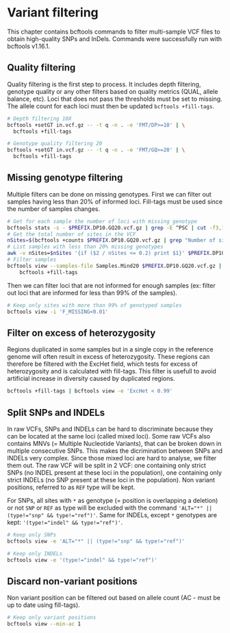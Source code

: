 # Variant filtering

This chapter contains bcftools commands to filter multi-sample VCF files to obtain high-quality SNPs and InDels. Commands were successfully run with bcftools v1.16.1. 

## Quality filtering

Quality filtering is the first step to process. It includes depth filtering, genotype quality or any other filters based on quality metrics (QUAL, allele balance, etc). Loci that does not pass the thresholds must be set to missing. The allele count for each loci must then be updated `bcftools +fill-tags`.

```bash
# Depth filtering 10X
bcftools +setGT in.vcf.gz -- -t q -n . -e 'FMT/DP>=10' | \
  bcftools +fill-tags

# Genotype quality filtering 20
bcftools +setGT in.vcf.gz -- -t q -n . -e 'FMT/GQ>=20' | \
  bcftools +fill-tags
```


## Missing genotype filtering

Multiple filters can be done on missing genotypes. First we can filter out samples having less than 20% of informed loci. Fill-tags must be used since the number of samples changes.

```bash
# Get for each sample the number of loci with missing genotype
bcftools stats -s - $PREFIX.DP10.GQ20.vcf.gz | grep -E ^PSC | cut -f3,14 > $PREFIX.DP10.GQ20.imiss
# Get the total number of sites in the VCF
nSites=$(bcftools +counts $PREFIX.DP10.GQ20.vcf.gz | grep "Number of sites" | rev | cut -d " " -f 1 | rev)
# List samples with less than 20% missing genotypes
awk -v nSites=$nSites '{if ($2 / nSites <= 0.2) print $1}' $PREFIX.DP10.GQ20.imiss > Samples.Mind20
# Filter samples
bcftools view --samples-file Samples.Mind20 $PREFIX.DP10.GQ20.vcf.gz | \
    bcftools +fill-tags
```

Then we can filter loci that are not informed for enough samples (ex: filter out loci that are informed for less than 99% of the samples).

```bash
# Keep only sites with more than 99% of genotyped samples
bcftools view -i 'F_MISSING<0.01'
```

## Filter on excess of heterozygosity

Regions duplicated in some samples but in a single copy in the reference genome will often result in excess of heterozygosity. These regions can therefore be filtered with the ExcHet field, which tests for excess of heterozygosity and is calculated with fill-tags. This filter is usefull to avoid artificial increase in diversity caused by duplicated regions.

```bash
bcftools +fill-tags | bcftools view -e 'ExcHet < 0.99'
```

## Split SNPs and INDELs

In raw VCFs, SNPs and INDELs can be hard to discriminate because they can be located at the same loci (called mixed loci). Some raw VCFs also contains MNVs (= Multiple Nucleotide Variants), that can be broken down in multiple consecutive SNPs. This makes the dicrimination between SNPs and INDELs very complex. Since those mixed loci are hard to analyse, we filter them out. The raw VCF will be split in 2 VCF: one containing only strict SNPs (no INDEL present at these loci in the population), one containing only strict INDELs (no SNP present at these loci in the population). Non variant positions, referred to as `REF` type will be kept.

For SNPs, all sites with `*` as genotype (= position is overlapping a deletion) or not `SNP` or `REF` as type will be excluded with the command `'ALT="*" || (type!="snp" && type!="ref")'`. Same for INDELs, except `*` genotypes are kept: `'(type!="indel" && type!="ref")'`.

```bash
# Keep only SNPs
bcftools view -e 'ALT="*" || (type!="snp" && type!="ref")'

# Keep only INDELs
bcftools view -e '(type!="indel" && type!="ref")'
```

## Discard non-variant positions

Non variant position can be filtered out based on allele count (AC - must be up to date using fill-tags). 

```bash
# Keep only variant positions
bcftools view --min-ac 1
```

